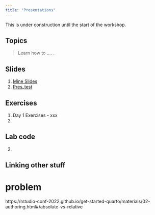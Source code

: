 ```yaml
---
title: "Presentations"
---
```


:::{.callout-warning}
This is under construction until the start of the workshop.
:::



## Topics

> Learn how to .... .

## Slides

1.  [Mine Slides](slides/dagstat-2022.html)
2.  [Pres_test](slides/Pres_test.html) 


## Exercises

1.  Day 1 Exercises - xxx
2.  

## Lab code

<!-- 1.  [Download "*.R" file](exercises/labs_day1.R) -->
2.  

## Linking other stuff



# problem 

https://rstudio-conf-2022.github.io/get-started-quarto/materials/02-authoring.html#/absolute-vs-relative